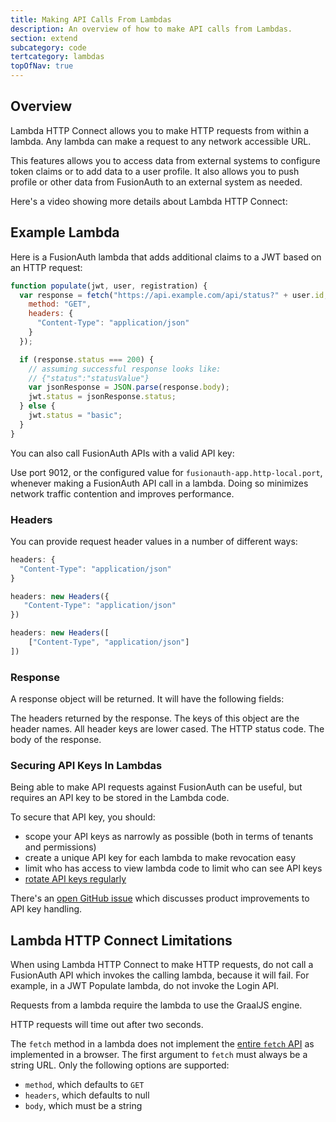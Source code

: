 ```yaml
---
title: Making API Calls From Lambdas
description: An overview of how to make API calls from Lambdas.
section: extend
subcategory: code
tertcategory: lambdas
topOfNav: true
---
```


<AdvancedPlanBlurb />

## Overview

Lambda HTTP Connect allows you to make HTTP requests from within a lambda. Any lambda can make a request to any network accessible URL.

This features allows you to access data from external systems to configure token claims or to add data to a user profile. It also allows you to push profile or other data from FusionAuth to an external system as needed.

Here's a video showing more details about Lambda HTTP Connect:

<YouTube id="_TnDUPQm3aQ" />

## Example Lambda

Here is a FusionAuth lambda that adds additional claims to a JWT based on an HTTP request:

```javascript title="A lambda which adds claims based on an external API."
function populate(jwt, user, registration) {
  var response = fetch("https://api.example.com/api/status?" + user.id, {
    method: "GET",
    headers: {
      "Content-Type": "application/json"
    }
  });

  if (response.status === 200) {
    // assuming successful response looks like:
    // {"status":"statusValue"}
    var jsonResponse = JSON.parse(response.body);
    jwt.status = jsonResponse.status;
  } else {
    jwt.status = "basic";
  }
}
```

You can also call FusionAuth APIs with a valid API key:

<MembershipLambda />

Use port 9012, or the configured value for `fusionauth-app.http-local.port`, whenever making a FusionAuth API call in a lambda. Doing so minimizes network traffic contention and improves performance.

### Headers

You can provide request header values in a number of different ways:

```javascript title="An anonymous object"
headers: {
  "Content-Type": "application/json"
}
```

```javascript title="A hash or map"
headers: new Headers({
   "Content-Type": "application/json"
})
```

```javascript title="An array"
headers: new Headers([
    ["Content-Type", "application/json"]
])
```

### Response

A response object will be returned. It will have the following fields:

<APIBlock>
  <APIField name="headers" type="Object">
    The headers returned by the response. The keys of this object are the header names. All header keys are lower cased.
  </APIField>
  <APIField name="status" type="Integer">
    The HTTP status code.
  </APIField>
  <APIField name="body" type="String">
    The body of the response.
  </APIField>
</APIBlock>

### Securing API Keys In Lambdas

Being able to make API requests against FusionAuth can be useful, but requires an API key to be stored in the Lambda code. 

To secure that API key, you should:

* scope your API keys as narrowly as possible (both in terms of tenants and permissions)
* create a unique API key for each lambda to make revocation easy
* limit who has access to view lambda code to limit who can see API keys
* [rotate API keys regularly](/docs/operate/secure-and-monitor/key-rotation)

There's an [open GitHub issue](https://github.com/FusionAuth/fusionauth-issues/issues/1629) which discusses product improvements to API key handling.

## Lambda HTTP Connect Limitations

When using Lambda HTTP Connect to make HTTP requests, do not call a FusionAuth API which invokes the calling lambda, because it will fail. For example, in a JWT Populate lambda, do not invoke the Login API.

Requests from a lambda require the lambda to use the GraalJS engine.

HTTP requests will time out after two seconds.

The `fetch` method in a lambda does not implement the [entire `fetch` API](https://developer.mozilla.org/en-US/docs/Web/API/Fetch_API) as implemented in a browser.
The first argument to `fetch` must always be a string URL.
Only the following options are supported:

* `method`, which defaults to `GET`
* `headers`, which defaults to null
* `body`, which must be a string


